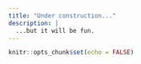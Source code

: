```yaml
---
title: "Under construction..."
description: |
  ...but it will be fun.
---
```


```r
knitr::opts_chunk$set(echo = FALSE)
```
